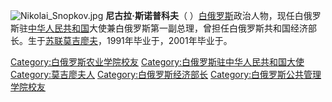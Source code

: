 [[File:Nikolai_Snopkov.jpg|thumb]]
'''尼古拉·斯诺普科夫'''（{{lang-be|Мікалай Генадзевіч Снапкоў}}  {{bd|1969年|9月14日||}}）[[白俄罗斯|白俄罗斯]]政治人物，现任白俄罗斯驻[[中华人民共和国|中华人民共和国]]大使兼白俄罗斯第一副总理，曾担任白俄罗斯共和国经济部长。生于[[苏联|苏联]][[莫吉廖夫|莫吉廖夫]]，1991年毕业于{{link-ru|白俄罗斯农业学院|Белорусская сельскохозяйственная академия}}，2001年毕业于{{le|白俄罗斯公共管理学院|Academy of Public Administration (Belarus)}}。

[[Category:白俄罗斯农业学院校友|Category:白俄罗斯农业学院校友]]
[[Category:白俄罗斯驻中华人民共和国大使|Category:白俄罗斯驻中华人民共和国大使]]
[[Category:莫吉廖夫人|Category:莫吉廖夫人]]
[[Category:白俄罗斯经济部长|Category:白俄罗斯经济部长]]
[[Category:白俄罗斯公共管理学院校友|Category:白俄罗斯公共管理学院校友]]